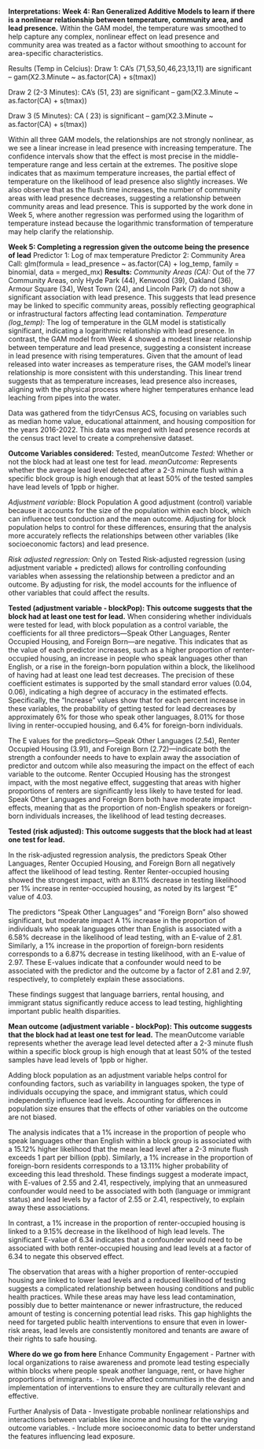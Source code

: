 **Interpretations:**
**Week 4: Ran Generalized Additive Models to learn if there is a nonlinear relationship between temperature, community area, and lead presence.**
Within the GAM model, the temperature was smoothed to help capture any complex, nonlinear effect on lead presence and community area was treated as a factor without smoothing to account for area-specific characteristics.

Results (Temp in Celcius):
Draw 1: CA’s (71,53,50,46,23,13,11) are significant – gam(X2.3.Minute ~ as.factor(CA) + s(tmax))

Draw 2 (2-3 Minutes): CA’s (51, 23) are significant – gam(X2.3.Minute ~ as.factor(CA) + s(tmax))

Draw 3 (5 Minutes): CA ( 23) is significant – gam(X2.3.Minute ~ as.factor(CA) + s(tmax))

Within all three GAM models, the relationships are not strongly nonlinear, as we see a linear increase in lead presence with increasing temperature. The confidence intervals show that the effect is most precise in the middle-temperature range and less certain at the extremes. The positive slope indicates that as maximum temperature increases, the partial effect of temperature on the likelihood of lead presence also slightly increases.
We also observe that as the flush time increases, the number of community areas with lead presence decreases, suggesting a relationship between community areas and lead presence. This is supported by the work done in Week 5, where another regression was performed using the logarithm of temperature instead because the logarithmic transformation of temperature may help clarify the relationship.


**Week 5: Completing a regression given the outcome being the presence of lead**
Predictor 1: Log of max temperature
Predictor 2: Community Area
Call: glm(formula = lead_presence ~ as.factor(CA) + log_temp, family = binomial,  data = merged_mx)
**Results:**
*Community Areas (CA):* Out of the 77 Community Areas, only Hyde Park (44), Kenwood (39), Oakland (36), Armour Square (34), West Town (24), and Lincoln Park (7) do not show a significant association with lead presence. This suggests that lead presence may be linked to specific community areas, possibly reflecting geographical or infrastructural factors affecting lead contamination.
*Temperature (log_temp):* The log of temperature in the GLM model is statistically significant, indicating a logarithmic relationship with lead presence. In contrast, the GAM model from Week 4 showed a modest linear relationship between temperature and lead presence, suggesting a consistent increase in lead presence with rising temperatures. Given that the amount of lead released into water increases as temperature rises, the GAM model’s linear relationship is more consistent with this understanding. This linear trend suggests that as temperature increases, lead presence also increases, aligning with the physical process where higher temperatures enhance lead leaching from pipes into the water.


Data was gathered from the tidyrCensus ACS, focusing on variables such as median home value, educational attainment, and housing composition for the years 2016-2022. This data was merged with lead presence records at the census tract level to create a comprehensive dataset.

**Outcome Variables considered:** Tested, meanOutcome
*Tested:* Whether or not the block had at least one test for lead.
*meanOutcome:* Represents whether the average lead level detected after a 2-3 minute flush within a specific block group is high enough that at least 50% of the tested samples have lead levels of 1ppb or higher.

*Adjustment variable:* Block Population
A good adjustment (control) variable because it accounts for the size of the population within each block, which can influence test conduction and the mean outcome. Adjusting for block population helps to control for these differences, ensuring that the analysis more accurately reflects the relationships between other variables (like socioeconomic factors) and lead presence.

*Risk adjusted regression:* Only on Tested
Risk-adjusted regression (using adjustment variable + predicted) allows for controlling confounding variables when assessing the relationship between a predictor and an outcome. By adjusting for risk, the model accounts for the influence of other variables that could affect the results.


**Tested (adjustment variable - blockPop): This outcome suggests that the block had at least one test for lead.** 
When considering whether individuals were tested for lead, with block population as a control variable, the coefficients for all three predictors—Speak Other Languages, Renter Occupied Housing, and Foreign Born—are negative. This indicates that as the value of each predictor increases, such as a higher proportion of renter-occupied housing, an increase in people who speak languages other than English, or a rise in the foreign-born population within a block, the likelihood of having had at least one lead test decreases. The precision of these coefficient estimates is supported by the small standard error values (0.04, 0.06), indicating a high degree of accuracy in the estimated effects. Specifically, the "Increase" values show that for each percent increase in these variables, the probability of getting tested for lead decreases by approximately 6% for those who speak other languages, 8.01% for those living in renter-occupied housing, and 6.4% for foreign-born individuals.

The E values for the predictors—Speak Other Languages (2.54), Renter Occupied Housing (3.91), and Foreign Born (2.72)—indicate both the strength a confounder needs to have to explain away the association of predictor and outcom while also measuring the impact on the effect of each variable to the outcome. Renter Occupied Housing has the strongest impact, with the most negative effect, suggesting that areas with higher proportions of renters are significantly less likely to have tested for lead. Speak Other Languages and Foreign Born both have moderate impact effects, meaning that as the proportion of non-English speakers or foreign-born individuals increases, the likelihood of lead testing decreases.


**Tested (risk adjusted): This outcome suggests that the block had at least one test for lead.**

In the risk-adjusted regression analysis, the predictors Speak Other Languages, Renter Occupied Housing, and Foreign Born all negatively affect the likelihood of lead testing. Renter Renter-occupied housing showed the strongest impact, with an 8.11% decrease in testing likelihood per 1% increase in renter-occupied housing, as noted by its largest "E" value of 4.03. 

The predictors "Speak Other Languages" and "Foreign Born" also showed significant, but moderate impact A 1% increase in the proportion of individuals who speak languages other than English is associated with a 6.58% decrease in the likelihood of lead testing, with an E-value of 2.81. Similarly, a 1% increase in the proportion of foreign-born residents corresponds to a 6.87% decrease in testing likelihood, with an E-value of 2.97. These E-values indicate that a confounder would need to be associated with the predictor and the outcome by a factor of 2.81 and 2.97, respectively, to completely explain these associations.

These findings suggest that language barriers, rental housing, and immigrant status significantly reduce access to lead testing, highlighting important public health disparities.


**Mean outcome (adjustment variable - blockPop): This outcome suggests that the block had at least one test for lead.**
The meanOutcome variable represents whether the average lead level detected after a 2-3 minute flush within a specific block group is high enough that at least 50% of the tested samples have lead levels of 1ppb or higher.

Adding block population as an adjustment variable helps control for confounding factors, such as variability in languages spoken, the type of individuals occupying the space, and immigrant status, which could independently influence lead levels. Accounting for differences in population size ensures that the effects of other variables on the outcome are not biased.

The analysis indicates that a 1% increase in the proportion of people who speak languages other than English within a block group is associated with a 15.12% higher likelihood that the mean lead level after a 2-3 minute flush exceeds 1 part per billion (ppb). Similarly, a 1% increase in the proportion of foreign-born residents corresponds to a 13.11% higher probability of exceeding this lead threshold. These findings suggest a moderate impact, with E-values of 2.55 and 2.41, respectively, implying that an unmeasured confounder would need to be associated with both (language or immigrant status) and lead levels by a factor of 2.55 or 2.41, respectively, to explain away these associations.

In contrast, a 1% increase in the proportion of renter-occupied housing is linked to a 9.15% decrease in the likelihood of high lead levels. The significant E-value of 6.34 indicates that a confounder would need to be associated with both renter-occupied housing and lead levels at a factor of 6.34 to negate this observed effect.

The observation that areas with a higher proportion of renter-occupied housing are linked to lower lead levels and a reduced likelihood of testing suggests a complicated relationship between housing conditions and public health practices. While these areas may have less lead contamination, possibly due to better maintenance or newer infrastructure, the reduced amount of testing is concerning potential lead risks. This gap highlights the need for targeted public health interventions to ensure that even in lower-risk areas, lead levels are consistently monitored and tenants are aware of their rights to safe housing.


**Where do we go from here**
Enhance Community Engagement
- Partner with local organizations to raise awareness and promote lead testing especially within blocks where people speak another language, rent, or have higher proportions of immigrants.
- Involve affected communities in the design and implementation of interventions to ensure they are culturally relevant and effective.

Further Analysis of Data
- Investigate probable nonlinear relationships and interactions between variables like income and housing for the varying outcome variables.
- Include more socioeconomic data to better understand the features influencing lead exposure.